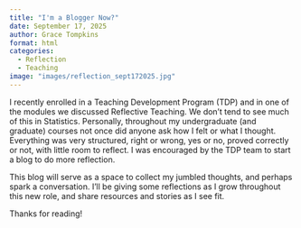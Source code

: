 ```yaml
---
title: "I'm a Blogger Now?"
date: September 17, 2025
author: Grace Tompkins
format: html
categories: 
  - Reflection
  - Teaching
image: "images/reflection_sept172025.jpg"
---
```


I recently enrolled in a Teaching Development Program (TDP) and in one of the modules we discussed Reflective Teaching. We don't tend to see much of this in Statistics. Personally, throughout my undergraduate (and graduate) courses not once did anyone ask how I felt or what I thought. Everything was very structured, right or wrong, yes or no, proved correctly or not, with little room to reflect. I was encouraged by the TDP team to start a blog to do more reflection.

This blog will serve as a space to collect my jumbled thoughts, and perhaps spark a conversation. I'll be giving some reflections as I grow throughout this new role, and share resources and stories as I see fit.

Thanks for reading!
